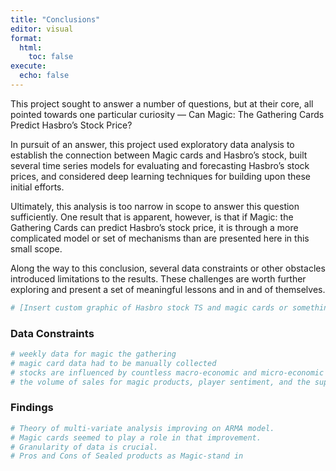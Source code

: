 ```yaml
---
title: "Conclusions"
editor: visual
format:
  html:
    toc: false
execute:
  echo: false
---
```


This project sought to answer a number of questions, but at their core, all pointed towards one particular curiosity --- Can Magic: The Gathering Cards Predict Hasbro's Stock Price?

In pursuit of an answer, this project used exploratory data analysis to establish the connection between Magic cards and Hasbro's stock, built several time series models for evaluating and forecasting Hasbro's stock prices, and considered deep learning techniques for building upon these initial efforts.

Ultimately, this analysis is too narrow in scope to answer this question sufficiently. One result that is apparent, however, is that if Magic: the Gathering Cards can predict Hasbro's stock price, it is through a more complicated model or set of mechanisms than are presented here in this small scope.

Along the way to this conclusion, several data constraints or other obstacles introduced limitations to the results. These challenges are worth further exploring and present a set of meaningful lessons and in and of themselves.

```r
# [Insert custom graphic of Hasbro stock TS and magic cards or something similar]
```

### Data Constraints

```r
# weekly data for magic the gathering
# magic card data had to be manually collected
# stocks are influenced by countless macro-economic and micro-economic features, even if magic is a large portion of Hasbro's portfolio, it is a poor proxy variable without a number of other features
# the volume of sales for magic products, player sentiment, and the supply of cards brought to market would all be helpful variables, but unavailable for one reason or another
```

### Findings

```r
# Theory of multi-variate analysis improving on ARMA model.
# Magic cards seemed to play a role in that improvement.
# Granularity of data is crucial.
# Pros and Cons of Sealed products as Magic-stand in

```
